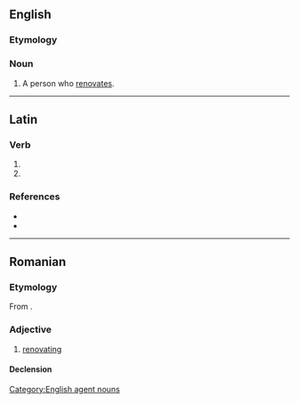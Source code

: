 ==English==

===Etymology===
{{suffix|en|renovate|or}}

===Noun===
{{en-noun}}

# A person who [[renovate]]s.

[[Category:English agent nouns]]

----

==Latin==

===Verb===
{{la-verb-form|renovātor}}

# {{inflection of|la|renovō||2|s|futr|pasv|impr}}
# {{inflection of|la|renovō||3|s|futr|pasv|impr}}

===References===
* {{R:L&S}}
* {{R:Gaffiot}}

----

==Romanian==

===Etymology===
From {{bor|ro|fr|rénovateur}}.

===Adjective===
{{ro-adj}}

# [[renovating]]

====Declension====
{{ro-decl-adj}}
